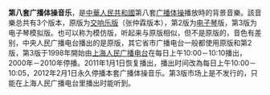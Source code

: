 {{multiple issues|
{{expand|time=2014-07-08T16:14:11+00:00}}
{{expert|time=2014-07-08T16:14:11+00:00}}
{{unreferenced|time=2014-07-08T16:14:11+00:00}}
}}
'''第八套广播体操音乐'''，是[[中華人民共和國|中華人民共和國]]第八套[[广播体操|广播体操]]播放時的背景音樂。該音樂总共有3个版本，原版为[[交响乐版|交响乐版]]（张仲霖版本），第2版为[[电子琴|电子琴]]版，第3版为电子琴模拟版。也可以称为模仿版，听起来与原版相似，但不是原版的，音色有差别，中央人民广播电台播出的是原版，其它省市广播电台一般都使用原版和第2版，第3版于1998年開始由[[上海人民广播电台|上海人民广播电台]]在每日上午10:00－10:10播出，2000年－2010年停播。2011年1月1日恢复播出，播出时间改為每日上午10:00－10:05，2012年2月1日永久停播本套广播体操音乐。第3版市场上是不发行的，只能在上海人民广播电台里播出时能听到。